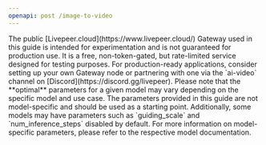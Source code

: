 ```yaml
---
openapi: post /image-to-video
---
```


<Info>
  The public [Livepeer.cloud](https://www.livepeer.cloud/) Gateway used in this
  guide is intended for experimentation and is not guaranteed for production
  use. It is a free, non-token-gated, but rate-limited service designed for
  testing purposes. For production-ready applications, consider setting up your
  own Gateway node or partnering with one via the `ai-video` channel on
  [Discord](https://discord.gg/livepeer).
</Info>

<Note>
  Please note that the **optimal** parameters for a given model may vary
  depending on the specific model and use case. The parameters provided in this
  guide are not model-specific and should be used as a starting point.
  Additionally, some models may have parameters such as `guiding_scale` and
  `num_inference_steps` disabled by default. For more information on
  model-specific parameters, please refer to the respective model documentation.
</Note>
